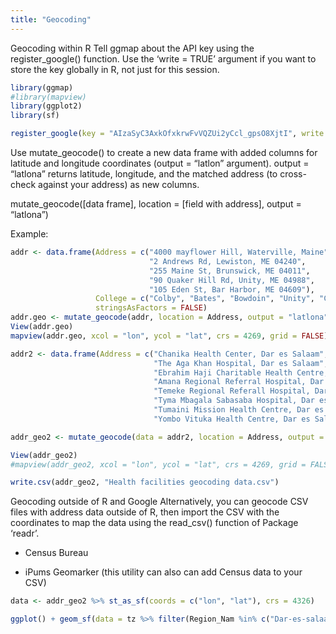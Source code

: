 ```yaml
---
title: "Geocoding"
---
```


Geocoding within R Tell ggmap about the API key using the register_google() function. Use the 'write = TRUE' argument if you want to store the key globally in R, not just for this session.

```r

library(ggmap)
#library(mapview)
library(ggplot2)
library(sf)

```




```r

register_google(key = "AIzaSyC3AxkOfxkrwFvVQZUi2yCcl_gpsO8XjtI", write = TRUE)

```

Use mutate_geocode() to create a new data frame with added columns for latitude and longitude coordinates (output = "latlon" argument). output = "latlona" returns latitude, longitude, and the matched address (to cross-check against your address) as new columns.

mutate_geocode(\[data frame\], location = \[field with address\], output = "latlona")

Example:

```r

addr <- data.frame(Address = c("4000 mayflower Hill, Waterville, Maine", 
                               "2 Andrews Rd, Lewiston, ME 04240",
                               "255 Maine St, Brunswick, ME 04011",
                               "90 Quaker Hill Rd, Unity, ME 04988",
                               "105 Eden St, Bar Harbor, ME 04609"),
                   College = c("Colby", "Bates", "Bowdoin", "Unity", "CoA"),
                   stringsAsFactors = FALSE)
addr.geo <- mutate_geocode(addr, location = Address, output = "latlona")
View(addr.geo)
mapview(addr.geo, xcol = "lon", ycol = "lat", crs = 4269, grid = FALSE)

```




```r

addr2 <- data.frame(Address = c("Chanika Health Center, Dar es Salaam",
                                "The Aga Khan Hospital, Dar es Salaam",
                                "Ebrahim Haji Charitable Health Centre, Dar es Salaam",
                                "Amana Regional Referral Hospital, Dar es Salaam",
                                "Temeke Regional Referall Hospital, Dar es Salaam",
                                "Tyma Mbagala Sabasaba Hospital, Dar es Salaam",
                                "Tumaini Mission Health Centre, Dar es Salaam",
                                "Yombo Vituka Health Centre, Dar es Salaam"))

addr_geo2 <- mutate_geocode(data = addr2, location = Address, output = "latlona")

View(addr_geo2)
#mapview(addr_geo2, xcol = "lon", ycol = "lat", crs = 4269, grid = FALSE)

```
```r
write.csv(addr_geo2, "Health facilities geocoding data.csv")

```



Geocoding outside of R and Google Alternatively, you can geocode CSV files with address data outside of R, then import the CSV with the coordinates to map the data using the read_csv() function of Package 'readr'.

-   Census Bureau

-   iPums Geomarker (this utility can also can add Census data to your CSV)

```r
data <- addr_geo2 %>% st_as_sf(coords = c("lon", "lat"), crs = 4326)

```


```r
ggplot() + geom_sf(data = tz %>% filter(Region_Nam %in% c("Dar-es-salaam") & NewDist20 %in% c("Ilala", "Temeke"))) + geom_sf(data = data, aes(geometry = geometry))

```

